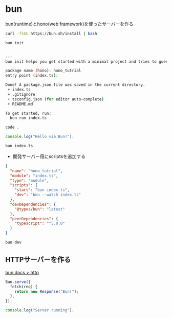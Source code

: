 # bun
bun(runtime)とhono(web framework)を使ったサーバーを作る

```sh filename="install"
curl -fsSL https://bun.sh/install | bash
```


```sh filename="init"
bun init


---
bun init helps you get started with a minimal project and tries to guess sensible defaults. Press ^C anytime to quit

package name (hono): hono_tutrial
entry point (index.ts): 

Done! A package.json file was saved in the current directory.
 + index.ts
 + .gitignore
 + tsconfig.json (for editor auto-complete)
 + README.md

To get started, run:
  bun run index.ts
```

```sh
code .
```

```ts filename="index.ts"
console.log("Hello via Bun!");
```

```sh filename="実行"
bun index.ts
```

- 開発サーバー用にscriptsを追加する

```json {5-8} filename="package.json" 
{
  "name": "hono_tutrial",
  "module": "index.ts",
  "type": "module",
  "scripts": {
    "start": "bun index.ts",
    "dev": "bun --watch index.ts"
  },
  "devDependencies": {
    "@types/bun": "latest"
  },
  "peerDependencies": {
    "typescript": "^5.0.0"
  }
}
```

```sh filename="実行"
bun dev
```

## HTTPサーバーを作る
[bun docs > http](https://bun.sh/docs/api/http)
```ts filename="index.ts"
Bun.serve({
  fetch(req) {
    return new Response("Bun!");
  },
});

console.log("Server running");
```